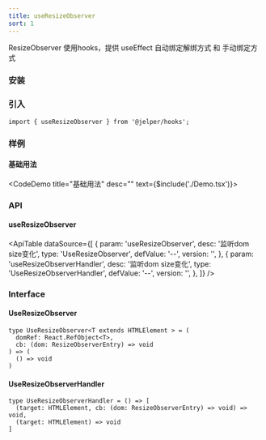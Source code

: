 ```yaml
---
title: useResizeObserver
sort: 1
---
```


ResizeObserver 使用hooks，提供 useEffect 自动绑定解绑方式 和 手动绑定方式


### 安装

<ImportTabs name="@jelper/hooks" />

### 引入

``` tsx
import { useResizeObserver } from '@jelper/hooks';
```

### 样例

#### 基础用法
<CodeDemo title="基础用法" desc="" text={$include('./Demo.tsx')}><Demo /></CodeDemo>

### API

#### useResizeObserver

<ApiTable
  dataSource={[
    {
      param: 'useResizeObserver',
      desc: '监听dom size变化',
      type: 'UseResizeObserver',
      defValue: '--',
      version: '',
    },
    {
      param: 'useResizeObserverHandler',
      desc: '监听dom size变化',
      type: 'UseResizeObserverHandler',
      defValue: '--',
      version: '',
    },
  ]}
/>

### Interface

#### UseResizeObserver

``` tsx
type UseResizeObserver<T extends HTMLElement > = (
  domRef: React.RefObject<T>,
  cb: (dom: ResizeObserverEntry) => void
) => (
  () => void
)
```

#### UseResizeObserverHandler

``` tsx
type UseResizeObserverHandler = () => [
  (target: HTMLElement, cb: (dom: ResizeObserverEntry) => void) => void, 
  (target: HTMLElement) => void
]
```


